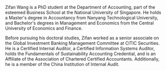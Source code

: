 Zifan Wang is a PhD student at the Department of Accounting, part of the esteemed Business School at the National University of Singapore. He holds a Master's degree in Accountancy from Nanyang Technological University, and Bachelor's degrees in Management and Economics from the Central University of Economics and Finance.

Before pursuing his doctoral studies, Zifan worked as a senior associate on the Global Investment Banking Management Committee at CITIC Securities. He is a Certified Internal Auditor, a Certified Information Systems Auditor, holds the Fundamentals of Sustainability Accounting Credential, and is an Affiliate of the Association of Chartered Certified Accountants. Additionally, he is a member of the China Institution of Internal Audit.